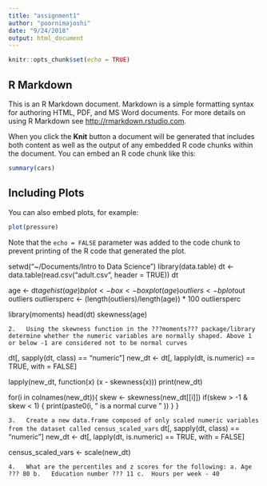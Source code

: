 ```yaml
---
title: "assignment1"
author: "poornimajoshi"
date: "9/24/2018"
output: html_document
---
```


```r
knitr::opts_chunk$set(echo = TRUE)
```

## R Markdown

This is an R Markdown document. Markdown is a simple formatting syntax for authoring HTML, PDF, and MS Word documents. For more details on using R Markdown see <http://rmarkdown.rstudio.com>.

When you click the **Knit** button a document will be generated that includes both content as well as the output of any embedded R code chunks within the document. You can embed an R code chunk like this:

```r
summary(cars)
```

## Including Plots

You can also embed plots, for example:

```r
plot(pressure)
```

Note that the `echo = FALSE` parameter was added to the code chunk to prevent printing of the R code that generated the plot.

setwd("~/Documents/Intro to Data Science")
library(data.table)
dt <- data.table(read.csv("adult.csv", header = TRUE))
dt

age <- dt$age
hist(age)
bplot <- box <- boxplot(age)
outliers <- bplot$out
outliers
outliersperc <- (length(outliers)/length(age)) * 100
outliersperc

library(moments)
head(dt)
skewness(age)


```2.	Using the skewness function in the ???moments??? package/library determine whether the numeric variables are normally shaped. Above 1 or below -1 are considered not to be normal curves```

dt[, sapply(dt, class) == "numeric"]
new_dt <- dt[, lapply(dt, is.numeric) == TRUE, with = FALSE]

lapply(new_dt, function(x) (x - skewness(x)))
print(new_dt)

for(i in colnames(new_dt)){
skew <- skewness(new_dt[[i]])
if(skew > -1 & skew < 1) {
print(paste0(i, " is a normal curve " ))
}
}


```3.	Create a new data.frame composed of only scaled numeric variables from the dataset called census_scaled_vars```
dt[, sapply(dt, class) == "numeric"]
new_dt <- dt[, lapply(dt, is.numeric) == TRUE, with = FALSE]

census_scaled_vars <- scale(new_dt)

```4.	What are the percentiles and z scores for the following: a.	Age ??? 80 b.	Education number ??? 11 c.	Hours per week - 40```
